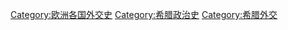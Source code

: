 [[Category:欧洲各国外交史|Category:欧洲各国外交史]]
[[Category:希腊政治史|Category:希腊政治史]]
[[Category:希腊外交|Category:希腊外交]]